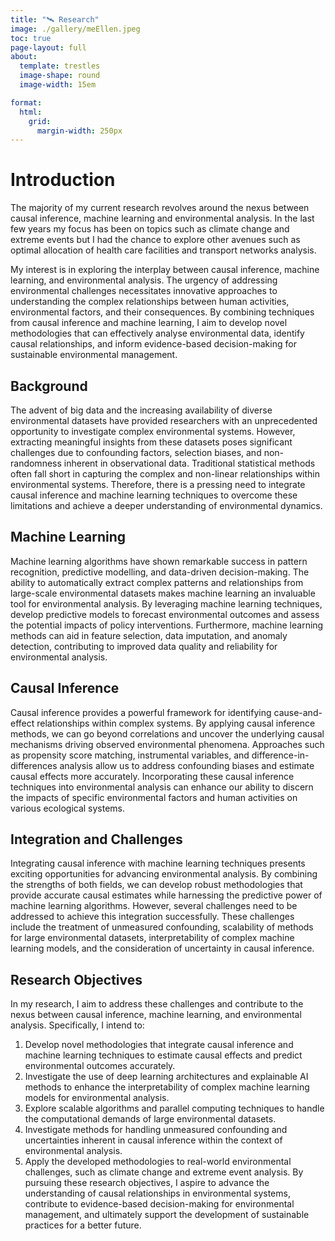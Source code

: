 ```yaml
---
title: "🛰 Research"
image: ./gallery/meEllen.jpeg
toc: true
page-layout: full
about: 
  template: trestles
  image-shape: round
  image-width: 15em

format:
  html:
    grid:
      margin-width: 250px
---
```


# Introduction

::: justify
The majority of my current research revolves around the nexus between causal inference, machine learning and environmental analysis. In the last few years my focus has been on topics such as climate change and extreme events but I had the chance to explore other avenues such as optimal allocation of health care facilities and transport networks analysis.

My interest is in exploring the interplay between causal inference, machine learning, and environmental analysis. The urgency of addressing environmental challenges necessitates innovative approaches to understanding the complex relationships between human activities, environmental factors, and their consequences. By combining techniques from causal inference and machine learning, I aim to develop novel methodologies that can effectively analyse environmental data, identify causal relationships, and inform evidence-based decision-making for sustainable environmental management.
:::

## **Background**

::: justify
The advent of big data and the increasing availability of diverse environmental datasets have provided researchers with an unprecedented opportunity to investigate complex environmental systems. However, extracting meaningful insights from these datasets poses significant challenges due to confounding factors, selection biases, and non-randomness inherent in observational data. Traditional statistical methods often fall short in capturing the complex and non-linear relationships within environmental systems. Therefore, there is a pressing need to integrate causal inference and machine learning techniques to overcome these limitations and achieve a deeper understanding of environmental dynamics.
:::

## **Machine Learning**

::: justify
Machine learning algorithms have shown remarkable success in pattern recognition, predictive modelling, and data-driven decision-making. The ability to automatically extract complex patterns and relationships from large-scale environmental datasets makes machine learning an invaluable tool for environmental analysis. By leveraging machine learning techniques, develop predictive models to forecast environmental outcomes and assess the potential impacts of policy interventions. Furthermore, machine learning methods can aid in feature selection, data imputation, and anomaly detection, contributing to improved data quality and reliability for environmental analysis.
:::

## **Causal Inference**

::: justify
Causal inference provides a powerful framework for identifying cause-and-effect relationships within complex systems. By applying causal inference methods, we can go beyond correlations and uncover the underlying causal mechanisms driving observed environmental phenomena. Approaches such as propensity score matching, instrumental variables, and difference-in-differences analysis allow us to address confounding biases and estimate causal effects more accurately. Incorporating these causal inference techniques into environmental analysis can enhance our ability to discern the impacts of specific environmental factors and human activities on various ecological systems.
:::

## **Integration and Challenges**

::: justify
Integrating causal inference with machine learning techniques presents exciting opportunities for advancing environmental analysis. By combining the strengths of both fields, we can develop robust methodologies that provide accurate causal estimates while harnessing the predictive power of machine learning algorithms. However, several challenges need to be addressed to achieve this integration successfully. These challenges include the treatment of unmeasured confounding, scalability of methods for large environmental datasets, interpretability of complex machine learning models, and the consideration of uncertainty in causal inference.
:::

## **Research Objectives**

::: justify
In my research, I aim to address these challenges and contribute to the nexus between causal inference, machine learning, and environmental analysis. Specifically, I intend to:

1.  Develop novel methodologies that integrate causal inference and machine learning techniques to estimate causal effects and predict environmental outcomes accurately.
2.  Investigate the use of deep learning architectures and explainable AI methods to enhance the interpretability of complex machine learning models for environmental analysis.
3.  Explore scalable algorithms and parallel computing techniques to handle the computational demands of large environmental datasets.
4.  Investigate methods for handling unmeasured confounding and uncertainties inherent in causal inference within the context of environmental analysis.
5.  Apply the developed methodologies to real-world environmental challenges, such as climate change and extreme event analysis. By pursuing these research objectives, I aspire to advance the understanding of causal relationships in environmental systems, contribute to evidence-based decision-making for environmental management, and ultimately support the development of sustainable practices for a better future.
:::

## 
